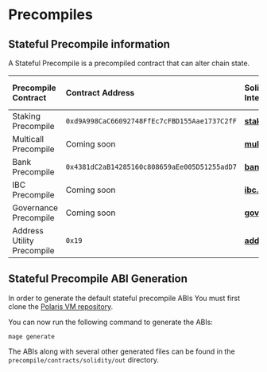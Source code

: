 # Precompiles

## Stateful Precompile information
A Stateful Precompile is a precompiled contract that can alter chain state.

| Precompile Contract                                           | Contract Address                                 | Solidity Interface                                               | Associated Cosmos Module                          |
| :------------------------------------------------------------ | :----------------------------------------------- | :------------------------------------------------ | :-------------------------------------------------| 
| Staking Precompile                                            | `0xd9A998CaC66092748FfEc7cFBD155Aae1737C2fF`       |   [**staking.sol**](https://github.com/berachain/polaris/blob/main/precompile/contracts/solidity/src/staking.sol)       | [**Staking Module**](https://docs.cosmos.network/v0.47/modules/staking)      | 
| Multicall Precompile                                          | Coming soon       |   [**multicall.sol**]()     | N/A                                               |
| Bank Precompile                                               | `0x4381dC2aB14285160c808659aEe005D51255adD7`       |   [**bank.sol**](https://github.com/berachain/polaris/blob/main/precompile/contracts/solidity/src/bank.sol)          | [**Bank Module**](https://docs.cosmos.network/v0.47/modules/bank)         | 
| IBC Precompile                                                | Coming soon       |   [**ibc.sol**]()           | [**IBC**](https://ibc.cosmos.network/)          | 
| Governance Precompile                                         | Coming soon       |   [**governance.sol**]()    | [**Governance Module**](https://docs.cosmos.network/v0.47/modules/gov)   |
| Address Utility Precompile                                    | `0x19`      |   [**address.sol**](https://github.com/berachain/polaris/blob/main/precompile/contracts/solidity/src/address.sol)       | N/A                                               |

## Stateful Precompile ABI Generation

In order to generate the default stateful precompile ABIs
You must first clone the [Polaris VM repository](https://github.com/berachain/polaris).

You can now run the following command to generate the ABIs:

`mage generate`

The ABIs along with several other generated files can be found
in the `precompile/contracts/solidity/out` directory.
